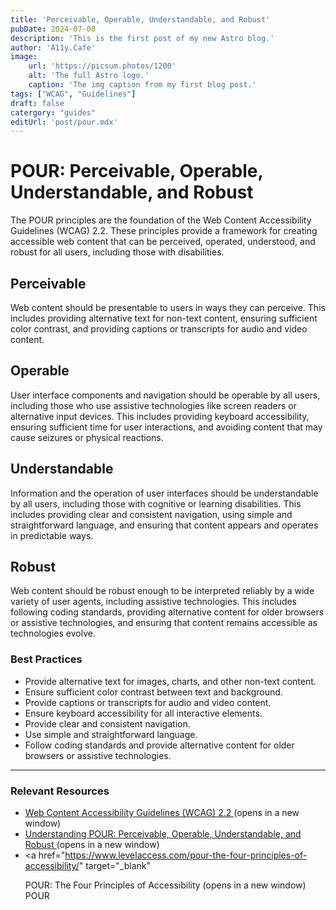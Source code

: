 ```yaml
---
title: 'Perceivable, Operable, Understandable, and Robust'
pubDate: 2024-07-00
description: 'This is the first post of my new Astro blog.'
author: 'A11y.Cafe'
image:
    url: 'https://picsum.photos/1200'
    alt: 'The full Astro logo.'
    caption: 'The img caption from my first blog post.'
tags: ["WCAG", "Guidelines"]
draft: false
catergory: "guides"
editUrl: 'post/pour.mdx'
---
```


# POUR: Perceivable, Operable, Understandable, and Robust

The POUR principles are the foundation of the Web Content Accessibility
Guidelines (WCAG) 2.2. These principles provide a framework for creating
accessible web content that can be perceived, operated, understood, and robust
for all users, including those with disabilities.

## Perceivable

Web content should be presentable to users in ways they can perceive. This
includes providing alternative text for non-text content, ensuring sufficient
color contrast, and providing captions or transcripts for audio and video
content.

## Operable

User interface components and navigation should be operable by all users,
including those who use assistive technologies like screen readers or
alternative input devices. This includes providing keyboard accessibility,
ensuring sufficient time for user interactions, and avoiding content that may
cause seizures or physical reactions.

## Understandable

Information and the operation of user interfaces should be understandable by all
users, including those with cognitive or learning disabilities. This includes
providing clear and consistent navigation, using simple and straightforward
language, and ensuring that content appears and operates in predictable ways.

## Robust

Web content should be robust enough to be interpreted reliably by a wide variety
of user agents, including assistive technologies. This includes following coding
standards, providing alternative content for older browsers or assistive
technologies, and ensuring that content remains accessible as technologies
evolve.

### Best Practices

- Provide alternative text for images, charts, and other non-text content.
- Ensure sufficient color contrast between text and background.
- Provide captions or transcripts for audio and video content.
- Ensure keyboard accessibility for all interactive elements.
- Provide clear and consistent navigation.
- Use simple and straightforward language.
- Follow coding standards and provide alternative content for older browsers or
  assistive technologies.
---
### Relevant Resources

- <a href="https://www.w3.org/TR/WCAG22/" target="_blank">
    Web Content Accessibility Guidelines (WCAG) 2.2
  </a>
  (opens in a new window)
- <a href="https://www.w3.org/WAI/POUR/" target="_blank">
    Understanding POUR: Perceivable, Operable, Understandable, and Robust
  </a>
  (opens in a new window)
- <a
    href="https://www.levelaccess.com/pour-the-four-principles-of-accessibility/"
    target="_blank"
  >
    POUR: The Four Principles of Accessibility
  </a>
  (opens in a new window) POUR

